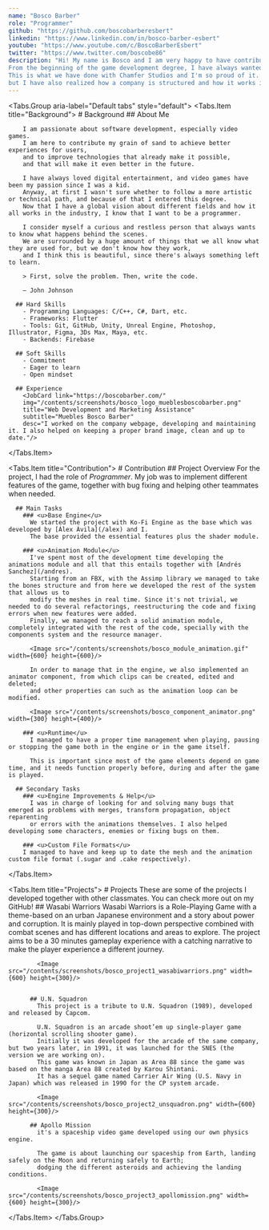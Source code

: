 ```yaml
---
name: "Bosco Barber"
role: "Programmer"
github: "https://github.com/boscobarberesbert"
linkedin: "https://www.linkedin.com/in/bosco-barber-esbert"
youtube: "https://www.youtube.com/c/BoscoBarberEsbert"
twitter: "https://www.twitter.com/boscobe86"
description: "Hi! My name is Bosco and I am very happy to have contributed my grain of sand as a programmer to the development of Dune: Special Spice Ops at Chamfer Studios.
From the beginning of the game development degree, I have always wanted to take part of a team and develop a real project.
This is what we have done with Chamfer Studios and I'm so proud of it. It has helped me a lot in my personal development since I haven't only learned new programming stuff,
but I have also realized how a company is structured and how it works in the background apart from, as an individual, working as a teammate."
---
```


<Tabs.Group aria-label="Default tabs" style="default">
  <Tabs.Item title="Background">
    # Background
      ## About Me

        I am passionate about software development, especially video games.
        I am here to contribute my grain of sand to achieve better experiences for users,
        and to improve technologies that already make it possible,
        and that will make it even better in the future.

        I have always loved digital entertainment, and video games have been my passion since I was a kid.
        Anyway, at first I wasn't sure whether to follow a more artistic or technical path, and because of that I entered this degree.
        Now that I have a global vision about different fields and how it all works in the industry, I know that I want to be a programmer.

        I consider myself a curious and restless person that always wants to know what happens behind the scenes.
        We are surrounded by a huge amount of things that we all know what they are used for, but we don't know how they work,
        and I think this is beautiful, since there's always something left to learn.

        > First, solve the problem. Then, write the code.

        – John Johnson
      
      ## Hard Skills
        - Programming Languages: C/C++, C#, Dart, etc.
        - Frameworks: Flutter
        - Tools: Git, GitHub, Unity, Unreal Engine, Photoshop, Illustrator, Figma, 3Ds Max, Maya, etc.
        - Backends: Firebase

      ## Soft Skills
        - Commitment
        - Eager to learn
        - Open mindset
      
      ## Experience
        <JobCard link="https://boscobarber.com/"
        img="/contents/screenshots/bosco_logo_mueblesboscobarber.png"
        title="Web Development and Marketing Assistance"
        subtitle="Muebles Bosco Barber"
        desc="I worked on the company webpage, developing and maintaining it. I also helped on keeping a proper brand image, clean and up to date."/>
  </Tabs.Item>

  <Tabs.Item title="Contribution">
    # Contribution
      ## Project Overview
        For the project, I had the role of *Programmer*. My job was to implement different features of the game,
        together with bug fixing and helping other teammates when needed.

      ## Main Tasks
        ### <u>Base Engine</u>
          We started the project with Ko-Fi Engine as the base which was developed by [Álex Ávila](/alex) and I.
          The base provided the essential features plus the shader module.

        ### <u>Animation Module</u>
          I've spent most of the development time developing the animations module and all that this entails together with [Andrés Sanchez](/andres).
          Starting from an FBX, with the Assimp library we managed to take the bones structure and from here we developed the rest of the system that allows us to
          modify the meshes in real time. Since it's not trivial, we needed to do several refactorings, reestructuring the code and fixing errors when new features were added.
          Finally, we managed to reach a solid animation module, completely integrated with the rest of the code, specially with the components system and the resource manager.
          
          <Image src="/contents/screenshots/bosco_module_animation.gif" width={600} height={600}/>
          
          In order to manage that in the engine, we also implemented an animator component, from which clips can be created, edited and deleted;
          and other properties can such as the animation loop can be modified.

          <Image src="/contents/screenshots/bosco_component_animator.png" width={300} height={400}/>

        ### <u>Runtime</u>
          I managed to have a proper time management when playing, pausing or stopping the game both in the engine or in the game itself.

          This is important since most of the game elements depend on game time, and it needs function properly before, during and after the game is played.

      ## Secondary Tasks
        ### <u>Engine Improvements & Help</u>
          I was in charge of looking for and solving many bugs that emerged as problems with merges, transform propagation, object reparenting
          or errors with the animations themselves. I also helped developing some characters, enemies or fixing bugs on them.

        ### <u>Custom File Formats</u>
        I managed to have and keep up to date the mesh and the animation custom file format (.sugar and .cake respectively).
  </Tabs.Item>

  <Tabs.Item title="Projects">
     # Projects
        These are some of the projects I developed together with other classmates. You can check more out on my GitHub!
          ## Wasabi Warriors
            Wasabi Warriors is a Role-Playing Game with a theme-based on an urban Japanese environment and a story about power and corruption.
            It is mainly played in top-down perspective combined with combat scenes and has different locations and areas to explore.
            The project aims to be a 30 minutes gameplay experience with a catching narrative to make the player experience a different journey.
            
            <Image src="/contents/screenshots/bosco_project1_wasabiwarriors.png" width={600} height={300}/>
            

          ## U.N. Squadron
            This project is a tribute to U.N. Squadron (1989), developed and released by Capcom.
            
            U.N. Squadron is an arcade shoot’em up single-player game (horizontal scrolling shooter game).
            Initially it was developed for the arcade of the same company, but two years later, in 1991, it was launched for the SNES (the version we are working on).
            This game was known in Japan as Area 88 since the game was based on the manga Area 88 created by Karou Shintani.
            It has a sequel game named Carrier Air Wing (U.S. Navy in Japan) which was released in 1990 for the CP system arcade.
            
            <Image src="/contents/screenshots/bosco_project2_unsquadron.png" width={600} height={300}/>

          ## Apollo Mission
            it's a spaceship video game developed using our own physics engine.
            
            The game is about launching our spaceship from Earth, landing safely on the Moon and returning safely to Earth;
            dodging the different asteroids and achieving the landing conditions.
            
            <Image src="/contents/screenshots/bosco_project3_apollomission.png" width={600} height={300}/>
  </Tabs.Item>
</Tabs.Group>
